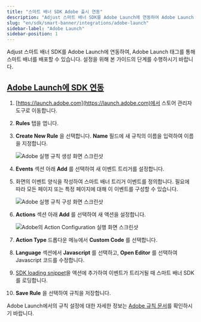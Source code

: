 ```yaml
---
title: "스마트 배너 SDK Adobe 출시 연동"
description: "Adjust 스마트 배너 SDK를 Adobe Launch에 연동하여 Adobe Launch 태그를 통해 스마트 배너를 배포하시기 바랍니다."
slug: "en/sdk/smart-banner/integrations/adobe-launch"
sidebar-label: "Adobe Launch"
sidebar-position: 1
---
```

Adjust 스마트 배너 SDK를 Adobe Launch에 연동하여, Adobe Launch 태그를 통해 스마트 배너를 배포할 수 있습니다. 설정을 위해 본 가이드의 단계를 수행하시기 바랍니다.

[Adobe Launch에 SDK 연동](integrate-the-sdk-in-adobe-launch)
---------------------------------------------------------

1. [https://launch.adobe.com](https://launch.adobe.com)에서 스토어 관리자 도구로 이동합니다.

2. **Rules** 탭을 엽니다.

3. **Create New Rule** 을 선택합니다. **Name** 필드에 새 규칙의 이름을 입력하여 이름을 지정합니다.

   ![Adobe 실행 규칙 생성 화면 스크린샷](@images/smart-banner-sdk/adobe-launch/1-create-rule.png)
4. **Events** 섹션 아래 **Add** 를 선택하여 새 이벤트 트리거를 설정합니다.

5. 화면의 이벤트 양식을 작성하여 스마트 배너 트리거 이벤트를 정의합니다. 필요에 따라 모든 페이지 또는 특정 페이지에 대해 이 이벤트를 구성할 수 있습니다.

   ![Adobe 실행 규칙 구성 화면 스크린샷](@images/smart-banner-sdk/adobe-launch/2-trigger-event.png)
6. **Actions** 섹션 아래 **Add** 를 선택하여 새 액션을 설정합니다.

   ![Adobe의 Action Configuration 실행 화면 스크린샷](@images/smart-banner-sdk/adobe-launch/3-action-setup.png)
7. **Action Type** 드롭다운 메뉴에서 **Custom Code** 를 선택합니다.

8. **Language** 섹션에서 **Javascript** 를 선택하고, **Open Editor** 를 선택하여 Javascript 코드를 수정합니다.

9. [SDK loading snippet](/en/sdk/smart-banner#using-a-cdn)을 액션에 추가하여 이벤트가 트리거될 때 스마트 배너 SDK를 로딩합니다.

10. **Save Rule** 을 선택하여 규칙을 저장합니다.

Adobe Launch에서의 규칙 설정에 대한 자세한 정보는 [Adobe 규칙 문서](https://experienceleague.adobe.com/docs/experience-platform/tags/ui/rules.html)를 확인하시기 바랍니다.

